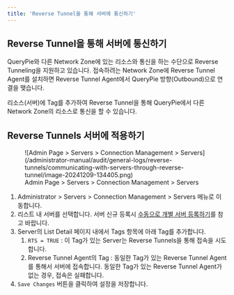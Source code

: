 ```yaml
---
title: 'Reverse Tunnel을 통해 서버에 통신하기'
---
```


## Reverse Tunnel을 통해 서버에 통신하기

QueryPie와 다른 Network Zone에 있는 리소스와 통신을 하는 수단으로 Reverse Tunneling을 지원하고 있습니다. 접속하려는 Network Zone에 Reverse Tunnel Agent를 설치하면 Reverse Tunnel Agent에서 QueryPie 방향(Outbound)으로 연결을 맺습니다.

리소스(서버)에 Tag를 추가하여 Reverse Tunnel을 통해 QueryPie에서 다른 Network Zone의 리소스로 통신을 할 수 있습니다.

## Reverse Tunnels 서버에 적용하기

<figure data-layout="center" data-align="center">
![Admin Page &gt; Servers &gt; Connection Management &gt; Servers](/administrator-manual/audit/general-logs/reverse-tunnels/communicating-with-servers-through-reverse-tunnel/image-20241209-134405.png)
<figcaption>
Admin Page &gt; Servers &gt; Connection Management &gt; Servers
</figcaption>
</figure>

1. Administrator &gt; Servers &gt; Connection Management &gt; Servers 메뉴로 이동합니다.
2. 리스트 내 서버를 선택합니다. 서버 신규 등록시 [수동으로 개별 서버 등록하기](../../../../servers/connection-management/servers/manually-registering-individual-servers)를 참고 바랍니다.
3. Server의 List Detail 페이지 내에서 Tags 항목에 아래 Tag를 추가합니다.
    1. `RTS = TRUE` : 이 Tag가 있는 Server는 Reverse Tunnels을 통해 접속을 시도합니다.
    2. Reverse Tunnel Agent의 Tag : 동일한 Tag가 있는 Reverse Tunnel Agent를 통해서 서버에 접속합니다. 동일한 Tag가 있는 Reverse Tunnel Agent가 없는 경우, 접속은 실패합니다.
4. `Save Changes` 버튼을 클릭하여 설정을 저장합니다.

